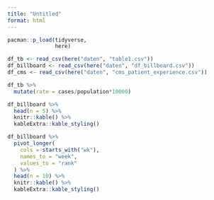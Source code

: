 ```yaml
---
title: "Untitled"
format: html
---
```


```r
pacman::p_load(tidyverse,
               here)
```

```r
df_tb <- read_csv(here("daten", "table1.csv"))
df_billboard <- read_csv(here("daten", "df_billboard.csv"))
df_cms <- read_csv(here("daten", "cms_patient_experience.csv"))
```

```r
df_tb %>% 
  mutate(rate = cases/population*10000)
```

```r
df_billboard %>% 
  head(n = 5) %>% 
  knitr::kable() %>% 
  kableExtra::kable_styling()
```

```r
df_billboard %>% 
  pivot_longer(
    cols = starts_with("wk"), 
    names_to = "week", 
    values_to = "rank"
  ) %>% 
  head(n = 10) %>% 
  knitr::kable() %>% 
  kableExtra::kable_styling()
```




